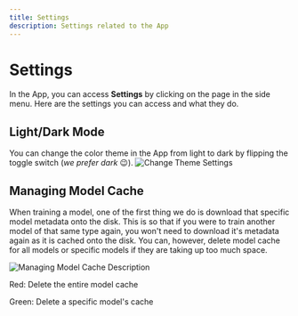 ```yaml
---
title: Settings
description: Settings related to the App
---
```



# Settings

In the App, you can access **Settings** by clicking on the page in the side menu. Here are the settings you can access and what they do.

## Light/Dark Mode

You can change the color theme in the App from light to dark by flipping the toggle switch (_we prefer dark_ 😉).
![Change Theme Settings][1]

## Managing Model Cache

When training a model, one of the first thing we do is download that specific model metadata onto the disk. This is so that if you were to train another model
of that same type again, you won't need to download it's metadata again as it is cached onto the disk. You can, however, delete model cache for all models or specific
models if they are taking up too much space.

![Managing Model Cache Description][2]

<Text color='var(--chakra-colors-red-500) !important'>Red: Delete the entire model cache</Text>

<Text color='var(--chakra-colors-green-500) !important'>Green: Delete a specific model's cache</Text>

[1]: /docs/ui/settings/1.jpg 'Change Theme Settings'
[2]: /docs/ui/settings/2.jpg 'Managing Model Cache Description'
